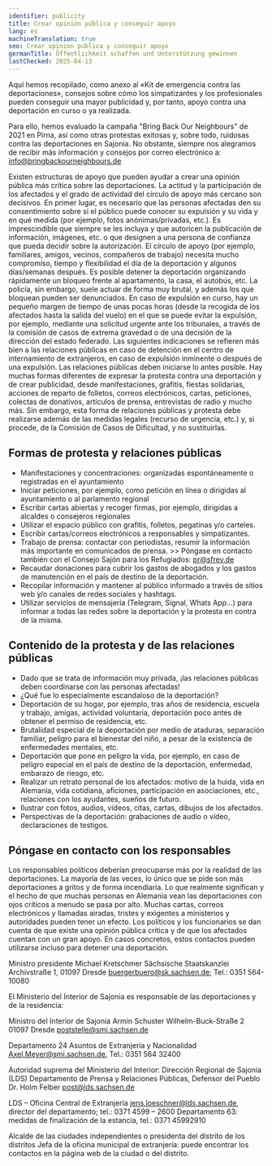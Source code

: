 ```yaml
---
identifier: publicity
title: Crear opinión pública y conseguir apoyo
lang: es
machineTranslation: true
seo: Crear opinion publica y conseguir apoyo
germanTitle: Öffentlichkeit schaffen und Unterstützung gewinnen
lastChecked: 2025-04-13
---
```


Aquí hemos recopilado, como anexo al «Kit de emergencia contra las deportaciones», consejos sobre cómo los simpatizantes y los profesionales pueden conseguir una mayor publicidad y, por tanto, apoyo contra una deportación en curso o ya realizada.

Para ello, hemos evaluado la campaña "Bring Back Our Neighbours" de 2021 en Pirna, así como otras protestas exitosas y, sobre todo, ruidosas contra las deportaciones en Sajonia. 
No obstante, siempre nos alegramos de recibir más información y consejos por correo electrónico a: info@bringbackourneighbours.de

Existen estructuras de apoyo que pueden ayudar a crear una opinión pública más crítica sobre las deportaciones. La actitud y la participación de los afectados y el grado de actividad del círculo de apoyo más cercano son decisivos.
En primer lugar, es necesario que las personas afectadas den su consentimiento sobre si el público puede conocer su expulsión y su vida y en qué medida (por ejemplo, fotos anónimas/privadas, etc.).
Es imprescindible que siempre se les incluya y que autoricen la publicación de información, imágenes, etc. o que designen a una persona de confianza que pueda decidir sobre la autorización.
El círculo de apoyo (por ejemplo, familiares, amigos, vecinos, compañeros de trabajo) necesita mucho compromiso, tiempo y flexibilidad el día de la deportación y algunos días/semanas después.
Es posible detener la deportación organizando rápidamente un bloqueo frente al apartamento, la casa, el autobús, etc. La policía, sin embargo, suele actuar de forma muy brutal, y además los que bloquean pueden ser denunciados.
En caso de expulsión en curso, hay un pequeño margen de tiempo de unas pocas horas (desde la recogida de los afectados hasta la salida del vuelo) en el que se puede evitar la expulsión, 
por ejemplo, mediante una solicitud urgente ante los tribunales, a través de la comisión de casos de extrema gravedad o de una decisión de la dirección del estado federado.
Las siguientes indicaciones se refieren más bien a las relaciones públicas en caso de detención en el centro de internamiento de extranjeros, en caso de expulsión inminente o después de una expulsión.
Las relaciones públicas deben iniciarse lo antes posible.
Hay muchas formas diferentes de expresar la protesta contra una deportación y de crear publicidad, desde manifestaciones, grafitis, fiestas solidarias, acciones de reparto de folletos, correos electrónicos, 
cartas, peticiones, colectas de donativos, artículos de prensa, entrevistas de radio y mucho más.
Sin embargo, esta forma de relaciones públicas y protesta debe realizarse además de las medidas legales (recurso de urgencia, etc.) y, si procede, de la Comisión de Casos de Dificultad, y no sustituirlas.

## Formas de protesta y relaciones públicas

- Manifestaciones y concentraciones: organizadas espontáneamente o registradas en el ayuntamiento
- Iniciar peticiones, por ejemplo, como petición en línea o dirigidas al ayuntamiento o al parlamento regional
- Escribir cartas abiertas y recoger firmas, por ejemplo, dirigidas a alcaldes o consejeros regionales
- Utilizar el espacio público con grafitis, folletos, pegatinas y/o carteles.
- Escribir cartas/correos electrónicos a responsables y simpatizantes.
- Trabajo de prensa: contactar con periodistas, resumir la información más importante en comunicados de prensa. >> Póngase en contacto también con el Consejo Sajón para los Refugiados: pr@sfrev.de
- Recaudar donaciones para cubrir los gastos de abogados y los gastos de manutención en el país de destino de la deportación.
- Recopilar información y mantener al público informado a través de sitios web y/o canales de redes sociales y hashtags.
- Utilizar servicios de mensajería (Telegram, Signal, Whats App...) para informar a todas las redes sobre la deportación y la protesta en contra de la misma.

## Contenido de la protesta y de las relaciones públicas

- Dado que se trata de información muy privada, ¡las relaciones públicas deben coordinarse con las personas afectadas!
- ¿Qué fue lo especialmente escandaloso de la deportación?
- Deportación de su hogar, por ejemplo, tras años de residencia, escuela y trabajo, amigas, actividad voluntaria, deportación poco antes de obtener el permiso de residencia, etc.
- Brutalidad especial de la deportación por medio de ataduras, separación familiar, peligro para el bienestar del niño, a pesar de la existencia de enfermedades mentales, etc.
- Deportación que pone en peligro la vida, por ejemplo, en caso de peligro especial en el país de destino de la deportación, enfermedad, embarazo de riesgo, etc.
- Realizar un retrato personal de los afectados: motivo de la huida, vida en Alemania, vida cotidiana, aficiones, participación en asociaciones, etc., relaciones con los ayudantes, sueños de futuro.
- Ilustrar con fotos, audios, vídeos, citas, cartas, dibujos de los afectados.
- Perspectivas de la deportación: grabaciones de audio o vídeo, declaraciones de testigos.

## Póngase en contacto con los responsables

Los responsables políticos deberían preocuparse más por la realidad de las deportaciones. La mayoría de las veces, lo único que se pide son más deportaciones a gritos y de forma incendiaria. Lo que realmente significan y el hecho de que muchas personas en Alemania vean las deportaciones con ojos críticos a menudo se pasa por alto. 
Muchas cartas, correos electrónicos y llamadas airadas, tristes y exigentes a ministerios y autoridades pueden tener un efecto. Los políticos y los funcionarios se dan cuenta de que existe una opinión pública crítica y de que los afectados cuentan con un gran apoyo. En casos concretos, estos contactos pueden utilizarse incluso para detener una deportación.

Ministro presidente Michael Kretschmer
Sächsische Staatskanzlei
Archivstraße 1, 01097 Dresde
buergerbuero@sk.sachsen.de; Tel.: 0351 564-10080

El Ministerio del Interior de Sajonia es responsable de las deportaciones y de la residencia:

Ministro del Interior de Sajonia Armin Schuster
Wilhelm-Buck-Straße 2 01097 Dresde
poststelle@smi.sachsen.de

Departamento 24 Asuntos de Extranjería y Nacionalidad
Axel.Meyer@smi.sachsen.de, Tel.: 0351 564 32400

Autoridad suprema del Ministerio del Interior: Dirección Regional de Sajonia (LDS)
Departamento de Prensa y Relaciones Públicas, Defensor del Pueblo Dr. Holm Felber
post@lds.sachsen.de

LDS – Oficina Central de Extranjería
jens.loeschner@lds.sachsen.de, director del departamento; tel.: 0371 4599 – 2600
Departamento 63: medidas de finalización de la estancia, tel.: 0371 45992910

Alcalde de las ciudades independientes o presidenta del distrito de los distritos
Jefa de la oficina municipal de extranjería: puede encontrar los contactos en la página web de la ciudad o del distrito.
